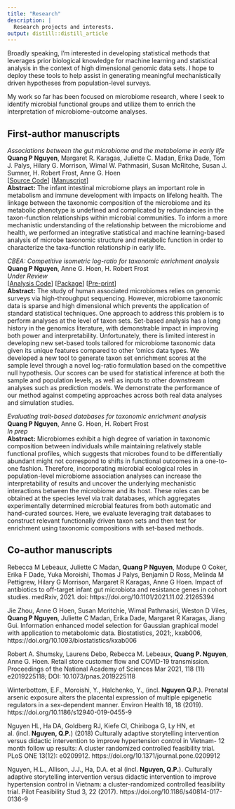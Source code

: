 ```yaml
---
title: "Research"
description: |
  Research projects and interests.
output: distill::distill_article 
---
```


Broadly speaking, I'm interested in developing statistical methods that leverages prior biological knowledge for machine learning and statistical analysis in the context of high dimensional genomic data sets. I hope to deploy these tools to help assist in generating meaningful mechanistically driven hypotheses from population-level surveys.   

My work so far has been focused on microbiome research, where I seek to identify microbial functional groups and utilize them to enrich the interpretation of microbiome-outcome analyses.   

## First-author manuscripts    

*Associations between the gut microbiome and the metabolome in early life*  
**Quang P Nguyen**, Margaret R. Karagas, Juliette C. Madan, Erika Dade, Tom J. Palys, Hilary G. Morrison, Wimal W. Pathmasiri, Susan McRitche, Susan J. Sumner, H. Robert Frost, Anne G. Hoen  
[[Source Code](https://github.com/qpmnguyen/infant_metabolome_microbiome)] [[Manuscript](https://bmcmicrobiol.biomedcentral.com/articles/10.1186/s12866-021-02282-3)]    
**Abstract:** The infant intestinal microbiome plays an important role in metabolism and immune development with impacts on lifelong health. The linkage between the taxonomic composition of the microbiome and its metabolic phenotype is undefined and complicated by redundancies in the taxon-function relationships within microbial communities. To inform a more mechanistic understanding of the relationship between the microbiome and health, we performed an integrative statistical and machine learning-based analysis of microbe taxonomic structure and metabolic function in order to characterize the taxa-function relationship in early life.

*CBEA: Competitive isometric log-ratio for taxonomic enrichment analysis*  
**Quang P Nguyen**, Anne G. Hoen, H. Robert Frost   
*Under Review*  
[[Analysis Code](https://github.com/qpmnguyen/CBEA_analysis)]  [[Package](https://github.com/qpmnguyen/CBEA)]  [[Pre-print](https://www.biorxiv.org/content/10.1101/2021.09.07.459294v2)]  
**Abstract:** The study of human associated microbiomes relies on genomic surveys via high-throughput sequencing. However, microbiome taxonomic data is sparse and high dimensional which prevents the application of standard statistical techniques. One approach to address this problem is to perform analyses at the level of taxon sets. Set-based analysis has a long history in the genomics literature, with demonstrable impact in improving both power and interpretability. Unfortunately, there is limited interest in developing new set-based tools tailored for microbiome taxonomic data given its unique features compared to other ‘omics data types. We developed a new tool to generate taxon set enrichment scores at the sample level through a novel log-ratio formulation based on the competitive null hypothesis. Our scores can be used for statistical inference at both the sample and population levels, as well as inputs to other downstream analyses such as prediction models. We demonstrate the performance of our method against competing approaches across both real data analyses and simulation studies.    

*Evaluating trait-based databases for taxonomic enrichment analysis*  
**Quang P Nguyen**, Anne G. Hoen, H. Robert Frost   
*In prep*   
**Abstract:** Microbiomes exhibit a high degree of variation in taxonomic composition between individuals while maintaining relatively stable functional profiles, which suggests that microbes found to be differentially abundant might not correspond to shifts in functional outcomes in a one-to-one fashion. Therefore, incorporating microbial ecological roles in population-level microbiome association analyses can increase the interpretability of results and uncover the underlying mechanistic interactions between the microbiome and its host. These roles can be obtained at the species level via trait databases, which aggregates experimentally determined microbial features from both automatic and hand-curated sources. Here, we evaluate leveraging trait databases to construct relevant functionally driven taxon sets and then test for enrichment using taxonomic compositions with set-based methods.   

## Co-author manuscripts  
Rebecca M Lebeaux, Juliette C Madan,  **Quang P Nguyen**, Modupe O Coker, Erika F Dade, Yuka Moroishi, Thomas J Palys, Benjamin D Ross, Melinda M Pettigrew, Hilary G Morrison, Margaret R Karagas, Anne G Hoen. Impact of antibiotics to off-target infant gut microbiota and resistance genes in cohort studies. medRxiv, 2021. doi: https://doi.org/10.1101/2021.11.02.21265394    

Jie Zhou, Anne G Hoen, Susan Mcritchie, Wimal Pathmasiri, Weston D Viles, **Quang P Nguyen**, Juliette C Madan, Erika Dade, Margaret R Karagas, Jiang Gui. Information enhanced model selection for Gaussian graphical model with application to metabolomic data. Biostatistics, 2021;, kxab006, https://doi.org/10.1093/biostatistics/kxab006  

Robert A. Shumsky, Laurens Debo, Rebecca M. Lebeaux, **Quang P. Nguyen**, Anne G. Hoen. Retail store customer flow and COVID-19 transmission. Proceedings of the National Academy of Sciences Mar 2021, 118 (11) e2019225118; DOI: 10.1073/pnas.2019225118

Winterbottom, E.F., Moroishi, Y., Halchenko, Y., (incl. **Nguyen Q.P.**). Prenatal arsenic exposure alters the placental expression of multiple epigenetic regulators in a sex-dependent manner. Environ Health 18, 18 (2019). https://doi.org/10.1186/s12940-019-0455-9  

Nguyen HL, Ha DA, Goldberg RJ, Kiefe CI, Chiriboga G, Ly HN, et al. (incl. **Nguyen, Q.P.**) (2018) Culturally adaptive storytelling intervention versus didactic intervention to improve hypertension control in Vietnam- 12 month follow up results: A cluster randomized controlled feasibility trial. PLoS ONE 13(12): e0209912. https://doi.org/10.1371/journal.pone.0209912

Nguyen, H.L., Allison, J.J., Ha, D.A. et al (incl. **Nguyen, Q.P.**). Culturally adaptive storytelling intervention versus didactic intervention to improve hypertension control in Vietnam: a cluster-randomized controlled feasibility trial. Pilot Feasibility Stud 3, 22 (2017). https://doi.org/10.1186/s40814-017-0136-9  




